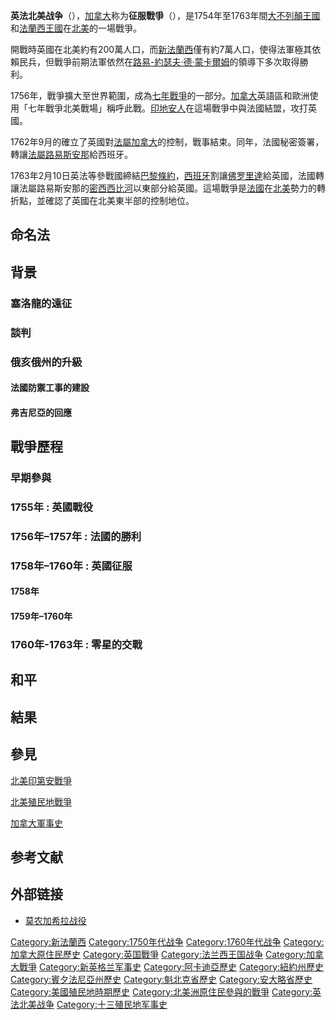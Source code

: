 {{noteTA
|1=zh-cn:印第安;zh-tw:印地安;
}}
{{Infobox military conflict
| partof = [[七年戰爭|七年戰爭]]
| conflict =英法北美戰爭
| image=
<div style="display:inline-block;">
<!-- NOTE: The rect statements are in sync with the original photo size of 1,923 × 1,340-->
<imagemap>
File:Guerre de la Conquête.jpeg|320px|Guerre de la Conquête
rect   0   0  962   667  [[莫農加希拉戰役|莫農加希拉戰役]]
rect 963   0  1922 667   [[鐘琴堡戰役|鐘琴堡戰役]]
rect   0 668  962   1339 [[亞伯拉罕平原戰役|亞伯拉罕平原戰役]]
rect 963 668  1922 1339  [[聖福瓦戰役|聖福瓦戰役]]
desc bottom-right
</imagemap>
</div>
|caption            =點擊圖片連結至戰鬥<br>從左上順時針為<br>[[莫農加希拉戰役|莫農加希拉]]、[[鐘琴堡戰役|鐘琴堡]]、[[亞伯拉罕平原戰役|亞伯拉罕]]、[[聖福瓦戰役|聖福瓦]]戰役
| date = 1754–1763年
| place = 北美
| territory = 法國將[[新法蘭西|新法蘭西]]密西西比河東部割讓給大不列顛王國，將[[路易斯安那|路易斯安那(新法蘭西)]]轉讓給[[西班牙|西班牙]]，保留[[聖皮埃爾和密克隆群島|聖皮埃爾和密克隆群島]]
| result = 大不列顛王國勝利，法国同其签署[[巴黎和约_(1763年)|巴黎和约 (1763年)]]
| combatant2 = {{plainlist|
* {{flag|Kingdom of France}}
* {{Flag|New France}}
* {{link-en|瓦巴纳基联盟|Wabanaki Confederacy}}
** [[阿本拿基族|阿本拿基族]]
** {{link-en|Mi'kmaq militia}}
* [[阿尔冈昆人|阿尔冈昆人]]
* [[莱纳佩人|莱纳佩人]]
* [[欧及布威族|欧及布威族]]
* [[渥太華人|渥太華人]]
* [[肖尼族|肖尼族]]
* {{link-en|底特律堡|Fort Detroit}}[[休伦族|休伦族]]
}}
| commander2 = {{plainlist|
* {{flagicon|Kingdom of France}} [[路易-約瑟夫·德·蒙卡爾姆|路易-約瑟夫·德·蒙卡爾姆]]{{KIA}}
* {{flagicon|Kingdom of France}} {{link-en|弗朗索瓦-皮埃爾·里戈·德·沃德勒伊|François-Pierre Rigaud de Vaudreuil}}
* {{flagicon|Kingdom of France}} {{link-en|讓·厄德曼，迪斯考男爵|Jean Erdman, Baron Dieskau|讓·厄德曼}}{{POW}}
* {{flagicon|Kingdom of France}} {{link-en|弗朗索瓦-馬里·勒馬爾尚·德·利格納里|François-Marie Le Marchand de Lignery}}{{KIA}}
* {{flagicon|Kingdom of France}} {{link-en|弗朗索瓦·加斯頓·德·萊維斯|Chevalier de Lévis}}{{POW}}
* {{flagicon|Kingdom of France}} {{link-en|Joseph Coulon de Jumonville}}{{KIA}}
* {{flagicon|Kingdom of France}} {{link-en|Michel-Ange Duquesne de Menneville}}
* {{flagicon|Kingdom of France}} {{link-en|Daniel Lienard de Beaujeu}}{{KIA}}
}}
| combatant1 = {{plainlist|
* {{flagcountry|Kingdom of Great Britain}}
** {{flagicon image|Colonial-Red-Ensign.svg}} [[英屬北美|英屬北美]]
* [[易洛魁聯盟|易洛魁聯盟]]
* {{link-en|俄亥俄国|Ohio Country}}[[休伦族|休伦族]]
* {{link-en|卡托巴 (部落)|Catawba (tribe)|卡托巴}}
* [[切羅基人|切羅基人]] (1758年前)
* {{link-en|明戈族|Mingo}} (短暂)
}}
| commander1 = {{plainlist|
* {{flagicon|Kingdom of Great Britain}} [[第一代阿默斯特男爵杰弗里·阿默斯特|第一代阿默斯特男爵杰弗里·阿默斯特]]
* {{flagicon|Kingdom of Great Britain}} {{link-en|爱德华·布雷多克|Edward Braddock}}{{KIA}}
* {{flagicon|Kingdom of Great Britain}} [[詹姆斯·沃尔夫|詹姆斯·沃尔夫]]{{KIA}}
* {{flagicon|Kingdom of Great Britain}} {{link-en|第四代劳顿伯爵约翰·坎贝尔|John Campbell, 4th Earl of Loudoun}}
* {{flagicon|Kingdom of Great Britain}} {{link-en|詹姆斯·阿伯克龙比|James Abercrombie|James Abercrombie (general)}}
* {{flagicon|Kingdom of Great Britain}} {{link-en|爱德华·博斯科恩|Edward Boscawen}}
* {{flagicon image|Colonial-Red-Ensign.svg}} [[乔治·华盛顿|乔治·华盛顿]]
* {{flagicon image|Colonial-Red-Ensign.svg}} {{link-en|John Forbes (British Army officer)}}
* {{flagicon image|Colonial-Red-Ensign.svg}} {{link-en|George Monro (British Army officer)}}
* {{flagicon image|Colonial-Red-Ensign.svg}} {{link-en|Sir William Johnson}} 
}}
| strength1 = 42,000名正规军和民兵<ref name="BritStrength">Brumwell, pp. 26–31, documents the starting sizes of the expeditions against Louisbourg, Carillon, Duquesne, and West Indies.</ref>
| strength2 = 10,000名海軍陸戰隊和民兵<ref name="FrenchRegStrength">Brumwell, pp. 24–25.</ref>
| casualties1 = {{plainlist|
* 1,512人陣亡
* 1,500人因傷死亡
* 10,400人病亡<ref>Clodfelter, M. (2017). Warfare and Armed Conflicts: A Statistical Encyclopedia of Casualty and Other Figures, 1492-2015 (4th ed.). Jefferson, North Carolina: McFarland. {{ISBN|978-0786474707}}, p 122</ref>}}
| casualties2 = 未知，少於英國
| campaignbox =
{{Campaignbox Seven Years' War}}
}}

'''英法北美战争'''（{{lang-en|French and Indian War}}），[[加拿大|加拿大]]称为'''征服戰爭'''（{{lang|fr|Guerre de la Conquête}}），是1754年至1763年間[[大不列顛王國|大不列顛王國]]和[[法蘭西王國|法蘭西王國]]在[[北美|北美]]的一場戰爭。

開戰時英國在北美約有200萬人口，而[[新法蘭西|新法蘭西]]僅有約7萬人口，使得法軍極其依賴民兵，但戰爭前期法軍依然在[[路易-約瑟夫·德·蒙卡爾姆|路易-約瑟夫·德·蒙卡爾姆]]的領導下多次取得勝利。

1756年，戰爭擴大至世界範圍，成為[[七年戰爭|七年戰爭]]的一部分。[[加拿大|加拿大]]英語區和歐洲使用「七年戰爭北美戰場」稱呼此戰。[[印地安人|印地安人]]在這場戰爭中與法國結盟，攻打英國。

1762年9月的{{tsl|en|Battle of Signal Hill|信號山戰役}}確立了英國對[[法屬加拿大|法屬加拿大]]的控制，戰事結束。同年，法國秘密簽署{{link-en|枫丹白露条约 (1762年)|Treaty of Fontainebleau (1762)|枫丹白露条约}}，轉讓[[法屬路易斯安那|法屬路易斯安那]]給西班牙。

1763年2月10日英法等參戰國締結[[1763年巴黎条约|巴黎條約]]，[[西班牙|西班牙]]割讓[[佛罗里達|佛罗里達]]給英國，法國轉讓法屬路易斯安那的[[密西西比河|密西西比河]]以東部分給英國。這場戰爭是[[法國|法國]]在[[北美|北美]]勢力的轉折點，並確認了英國在北美東半部的控制地位。

== 命名法 ==

== 背景 ==

=== 塞洛龍的遠征 ===

=== 談判 ===

=== 俄亥俄州的升級 ===

==== 法國防禦工事的建設 ====

==== 弗吉尼亞的回應 ====

== 戰爭歷程 ==

=== 早期參與 ===

=== 1755年 : 英國戰役 ===

=== 1756年–1757年 : 法國的勝利 ===

=== 1758年–1760年 : 英國征服 ===

==== 1758年 ====

==== 1759年–1760年 ====

=== 1760年-1763年 : 零星的交戰 ===

== 和平 ==

== 結果 ==

== 參見 ==
[[北美印第安战争|北美印第安戰爭]]

{{link-en|美國殖民地軍事史|Colonial American military history}}

[[北美殖民地戰爭|北美殖民地戰爭]]

[[加拿大军事史|加拿大軍事史]]

{{link-en|新斯科細亞省軍事史|Military history of Nova Scotia}}

{{link-en|阿卡迪亞人的軍事史|Military history of Nova Scotia}}

{{link-en|米克馬克人的軍事歷史|Military history of the Miꞌkmaq}}

{{link-en|法國海軍陸戰隊|Troupes coloniales}}

==参考文献==
{{reflist}}

==外部链接==
{{Commonscat|French and Indian War}}
*[http://www.wdl.org/zh/item/9580/ 莫农加希拉战役] {{Wayback|url=http://www.wdl.org/zh/item/9580/ |date=20210511132048 }}

{{大不列顛王國|state = collapsed}}
{{DEFAULTSORT:French and Indian}}
[[Category:新法蘭西|Category:新法蘭西]]
[[Category:1750年代战争|Category:1750年代战争]]
[[Category:1760年代战争|Category:1760年代战争]]
[[Category:加拿大原住民歷史|Category:加拿大原住民歷史]]
[[Category:英国戰爭|Category:英国戰爭]]
[[Category:法兰西王国战争|Category:法兰西王国战争]]
[[Category:加拿大戰爭|Category:加拿大戰爭]]
[[Category:新英格兰军事史|Category:新英格兰军事史]]
[[Category:阿卡迪亞歷史|Category:阿卡迪亞歷史]]
[[Category:紐約州歷史|Category:紐約州歷史]]
[[Category:賓夕法尼亞州歷史|Category:賓夕法尼亞州歷史]]
[[Category:魁北克省歷史|Category:魁北克省歷史]]
[[Category:安大略省歷史|Category:安大略省歷史]]
[[Category:美國殖民地時期歷史|Category:美國殖民地時期歷史]]
[[Category:北美洲原住民參與的戰爭|Category:北美洲原住民參與的戰爭]]
[[Category:英法北美战争|Category:英法北美战争]]
[[Category:十三殖民地军事史|Category:十三殖民地军事史]]